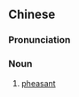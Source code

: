 {{also|山鸡}}
==Chinese==
{{zh-forms|s=山鸡}}

===Pronunciation===
{{zh-pron
|m=shānjī
|c=saan1 gai1
|cat=n
}}

===Noun===
{{zh-noun}}

# {{lb|zh|dialect}} [[pheasant]]